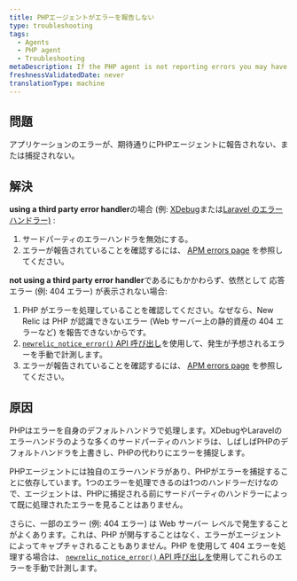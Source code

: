 ```yaml
---
title: PHPエージェントがエラーを報告しない
type: troubleshooting
tags:
  - Agents
  - PHP agent
  - Troubleshooting
metaDescription: If the PHP agent is not reporting errors you may have to disable third party error handler or manually instrument the error using the agent API
freshnessValidatedDate: never
translationType: machine
---
```


## 問題

アプリケーションのエラーが、期待通りにPHPエージェントに報告されない、または捕捉されない。

## 解決

<DNT>**using a third party error handler**</DNT>の場合 (例: [XDebug](https://xdebug.org/)または[Laravel のエラー ハンドラー)](https://laravel.com/docs/5.2/errors) :

1. サードパーティのエラーハンドラを無効にする。
2. エラーが報告されていることを確認するには、 [APM errors page](/docs/apm/applications-menu/events/view-apm-error-analytics) を参照してください。

<DNT>**not using a third party error handler**</DNT>であるにもかかわらず、依然として 応答エラー (例: 404 エラー) が表示されない場合:

1. PHP がエラーを処理していることを確認してください。なぜなら、New Relic は PHP が認識できないエラー (Web サーバー上の静的資産の 404 エラーなど) を報告できないからです。
2. [`newrelic_notice_error()` API 呼び出し](/docs/agents/php-agent/php-agent-api/newrelic_notice_error)を使用して、発生が予想されるエラーを手動で計測します。
3. エラーが報告されていることを確認するには、 [APM errors page](/docs/apm/applications-menu/events/view-apm-error-analytics) を参照してください。

## 原因

PHPはエラーを自身のデフォルトハンドラで処理します。XDebugやLaravelのエラーハンドラのような多くのサードパーティのハンドラは、しばしばPHPのデフォルトハンドラを上書きし、PHPの代わりにエラーを捕捉します。

PHPエージェントには独自のエラーハンドラがあり、PHPがエラーを捕捉することに依存しています。1つのエラーを処理できるのは1つのハンドラーだけなので、エージェントは、PHPに捕捉される前にサードパーティのハンドラーによって既に処理されたエラーを見ることはありません。

さらに、一部のエラー (例: 404 エラー) は Web サーバー レベルで発生することがよくあります。これは、PHP が関与することはなく、エラーがエージェントによってキャプチャされることもありません。PHP を使用して 404 エラーを処理する場合は、 [`newrelic_notice_error()` API 呼び出しを](/docs/agents/php-agent/php-agent-api/newrelic_notice_error)使用してこれらのエラーを手動で計測します。
